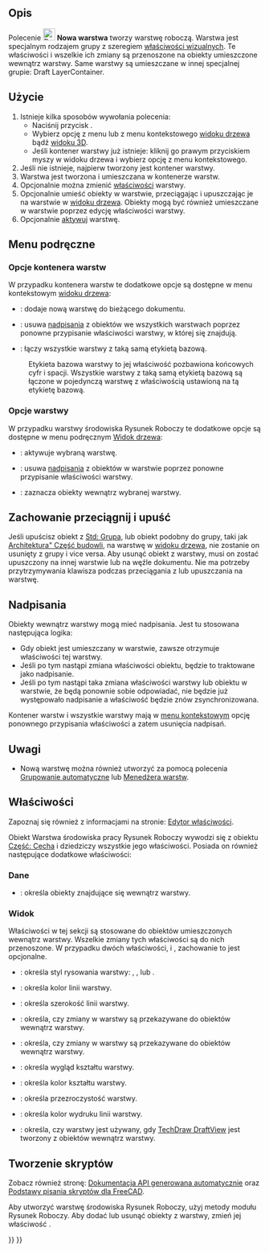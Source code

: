 <languages/>

{{Docnav/pl
|[[Draft_ToggleGrid/pl|Przełącz widoczność siatki]]
|[[Draft_LayerManager/pl|Zarządzaj warstwami]]
|[[Draft_Workbench/pl|środowisko pracy Rysunek Roboczy]]
|IconL=Draft_ToggleGrid.svg
|IconR=Draft_LayerManager.svg
|IconC=Workbench_Draft.svg
}}

{{GuiCommand/pl
|Name=Draft Layer
|Name/pl=Rysunek Roboczy: Nowa warstwa
|MenuLocation=Narzędzia → Nowa warstwa
|Workbenches=[[Draft_Workbench/pl|Rysunek Roboczy]]
|Version=0.19
|SeeAlso=[[Draft_AutoGroup/pl|Grupowanie automatyczne]], [[Draft_LayerManager/pl|Zarządzaj warstwami]]
}}

<span id="Description"></span>
==Opis==

Polecenie [[Image:Draft_Layer.svg|24px]] '''Nowa warstwa''' tworzy warstwę roboczą. Warstwa jest specjalnym rodzajem grupy z szeregiem [[#Widok|właściwości wizualnych]]. Te właściwości i wszelkie ich zmiany są przenoszone na obiekty umieszczone wewnątrz warstwy. Same warstwy są umieszczane w innej specjalnej grupie: Draft LayerContainer.

<span id="Usage"></span>
==Użycie==

# Istnieje kilka sposobów wywołania polecenia:
#* Naciśnij przycisk {{Button|[[Image:Draft_Layer.svg|16px]] '''Nowa warstwa'''}}.
#* Wybierz opcję {{MenuCommand|Narzędzia → [[Image:Draft_Layer.svg|16px]] Nowa warstwa}} z menu lub z menu kontekstowego [[Tree_view|widoku drzewa]] bądź [[3D_view|widoku 3D]].
#* Jeśli kontener warstwy już istnieje: kliknij go prawym przyciskiem myszy w widoku drzewa i wybierz opcję {{MenuCommand|[[Image:Draft_NewLayer.svg|16px]] Dodaj nową warstwę}} z menu kontekstowego.
# Jeśli nie istnieje, najpierw tworzony jest kontener warstwy.
# Warstwa jest tworzona i umieszczana w kontenerze warstw.
# Opcjonalnie można zmienić [[#Właściwości|właściwości]] warstwy.
# Opcjonalnie umieść obiekty w warstwie, przeciągając i upuszczając je na warstwie w [[Tree_view/pl|widoku drzewa]]. Obiekty mogą być również umieszczane w warstwie poprzez edycję właściwości {{PropertyData|Grupa}} warstwy.
# Opcjonalnie [[#Opcje_warstwy|aktywuj]] warstwę.

<span id="Context_menu"></span>
==Menu podręczne==

<span id="Layer_container_options"></span>
===Opcje kontenera warstw===

W przypadku kontenera warstw te dodatkowe opcje są dostępne w menu kontekstowym [[Tree_view/pl|widoku drzewa]]:

* {{MenuCommand|[[Image:Draft_NewLayer.svg|16px]]: Dodaj nową warstwę}}: dodaje nową warstwę do bieżącego dokumentu.
* {{MenuCommand|[[Image:Draft_SetStyle.svg|16px]] Ponownie przypisz właściwości wszystkich warstw}}: usuwa [[#Nadpisania|nadpisania]] z obiektów we wszystkich warstwach poprzez ponowne przypisanie właściwości warstwy, w której się znajdują. {{Version/pl|1.1}}
* {{MenuCommand|[[Image:Draft_Layers.svg|16px]] Połącz duplikaty warstw}}: łączy wszystkie warstwy z taką samą etykietą bazową.
: Etykieta bazowa warstwy to jej właściwość {{PropertyData|Label}} pozbawiona końcowych cyfr i spacji. Wszystkie warstwy z taką samą etykietą bazową są łączone w pojedynczą warstwę z właściwością {{PropertyData|Label}} ustawioną na tą etykietę bazową.

<span id="Layer_options"></span>
===Opcje warstwy===

W przypadku warstwy środowiska Rysunek Roboczy te dodatkowe opcje są dostępne w menu podręcznym [[Tree_view/pl|Widok drzewa]]:

* {{MenuCommand|[[Image:button_right.svg|16px]]: [[Draft_AutoGroup/pl|Aktywuj wybraną warstwę]]}}: aktywuje wybraną warstwę.
* {{MenuCommand|[[Image:Draft_SetStyle.svg|16px]] Ponownie przypisz właściwości warstwy}}: usuwa [[#Nadpisania|nadpisania]] z obiektów w warstwie poprzez ponowne przypisanie właściwości warstwy. {{Version/pl|1.1}}
* {{MenuCommand|[[Image:Draft_SelectGroup.svg|16px]] [[Draft_SelectGroup/pl|Wybierz zawartość warstwy]]}}: zaznacza obiekty wewnątrz wybranej warstwy.

<span id="Drag_and_drop_behavior"></span>
==Zachowanie przeciągnij i upuść==

{{Version/pl|0.21}}

Jeśli upuścisz obiekt z [[Std_Group/pl|Std: Grupa]], lub obiekt podobny do grupy, taki jak [[Arch_BuildingPart/pl|Architektura" Część budowli]], na warstwę w [[Tree_view/pl|widoku drzewa]], nie zostanie on usunięty z grupy i vice versa. Aby usunąć obiekt z warstwy, musi on zostać upuszczony na innej warstwie lub na węźle dokumentu. Nie ma potrzeby przytrzymywania klawisza {{KEY|Ctrl}} podczas przeciągania z lub upuszczania na warstwę.

<span id="Overrides"></span>
== Nadpisania ==

{{Version/pl|1.1}}

Obiekty wewnątrz warstwy mogą mieć nadpisania. Jest tu stosowana następująca logika:
* Gdy obiekt jest umieszczany w warstwie, zawsze otrzymuje właściwości tej warstwy.
* Jeśli po tym nastąpi zmiana właściwości obiektu, będzie to traktowane jako nadpisanie.
* Jeśli po tym nastąpi taka zmiana właściwości warstwy lub obiektu w warstwie, że będą ponownie sobie odpowiadać, nie będzie już występowało nadpisanie a właściwość będzie znów zsynchronizowana.

Kontener warstw i wszystkie warstwy mają w [[#Context_menu/pl|menu kontekstowym]] opcję ponownego przypisania właściwości a zatem usunięcia nadpisań.

<span id="Notes"></span>
==Uwagi==

* Nową warstwę można również utworzyć za pomocą polecenia [[Draft_AutoGroup/pl|Grupowanie automatyczne]] lub [[Draft_LayerManager/pl|Menedżera warstw]].

<span id="Properties"></span>
==Właściwości==

Zapoznaj się również z informacjami na stronie: [[Property_editor/pl|Edytor właściwości]].

Obiekt Warstwa środowiska pracy Rysunek Roboczy wywodzi się z obiektu [[Part_Feature/pl|Część: Cecha]] i dziedziczy wszystkie jego właściwości. Posiada on również następujące dodatkowe właściwości:

<span id="Data"></span>
===Dane===

{{TitleProperty|Etykieta}}

* {{PropertyData|Group|LinkList}}: określa obiekty znajdujące się wewnątrz warstwy.

<span id="View"></span>
===Widok===

{{TitleProperty|Warstwa}}

Właściwości w tej sekcji są stosowane do obiektów umieszczonych wewnątrz warstwy. Wszelkie zmiany tych właściwości są do nich przenoszone. W przypadku dwóch właściwości, {{PropertyView|Kolor linii}} i {{PropertyView|Kolor kształtu}}, zachowanie to jest opcjonalne.

* {{PropertyView|Styl rysowania|Enumeration}}: określa styl rysowania warstwy: {{value|Ciągła}}, {{value|Przerywana}}, {{value|Kropkowana}} lub {{value|KreskaKropka}}.
* {{PropertyView|Kolor linii|Color}}: określa kolor linii warstwy.
* {{PropertyView|Szerokość linii|Float}}: określa szerokość linii warstwy.
* {{PropertyView|Zastąp elementy potomne kolorem linii|Bool}}: określa, czy zmiany w {{PropertyView|Kolorze linii}} warstwy są przekazywane do obiektów wewnątrz warstwy.
* {{PropertyView|Zastąp elementy podrzędne kolorem kształtu|Bool}}: określa, czy zmiany w {{PropertyView|Kolorze kształtu}} warstwy są przekazywane do obiektów wewnątrz warstwy. {{Version/pl|1.0}}
* {{PropertyView|Wygląd kształtu|MaterialList}}: określa wygląd kształtu warstwy. {{Version/pl|1.0}}
* {{PropertyView|Kolor kształtu|Color}}: określa kolor kształtu warstwy.
* {{PropertyView|Przezroczystość|Percent}}: określa przezroczystość warstwy.

{{TitleProperty|Drukuj}}

* {{PropertyView|Kolor wydruku linii|Color}}: określa kolor wydruku linii warstwy.
* {{PropertyView|Użyj koloru wydruku|Bool}}: określa, czy {{PropertyView|Kolor wydruku linii|}} warstwy jest używany, gdy [[TechDraw_DraftView|TechDraw DraftView]] jest tworzony z obiektów wewnątrz warstwy.

<span id="Scripting"></span>
==Tworzenie skryptów==

Zobacz również stronę: [https://freecad.github.io/SourceDoc/ Dokumentacja API generowana automatycznie] oraz [[FreeCAD_Scripting_Basics/pl|Podstawy pisania skryptów dla FreeCAD]].

Aby utworzyć warstwę środowiska Rysunek Roboczy, użyj metody {{incode|make_layer}} modułu Rysunek Roboczy. Aby dodać lub usunąć obiekty z warstwy, zmień jej właściwość {{incode|Grupa}}.

{{Code|code=
import FreeCAD as App
import Draft

doc = App.newDocument()

layer = Draft.make_layer(line_color=(1.0, 0.0, 0.0, 0.0),
                         shape_color=(1.0, 1.0, 0.0, 0.0))

polygon1 = Draft.make_polygon(5, radius=1000)
polygon2 = Draft.make_polygon(3, radius=500)
polygon3 = Draft.make_polygon(6, radius=220)
layer.Group = [polygon1, polygon2, polygon3]

doc.recompute()
}}


{{Docnav/pl
|[[Draft_ToggleGrid/pl|Przełącz widoczność siatki]]
|[[Draft_LayerManager/pl|Zarządzaj warstwami]]
|[[Draft_Workbench/pl|środowisko pracy Rysunek Roboczy]]
|IconL=Draft_ToggleGrid.svg
|IconR=Draft_LayerManager.svg
|IconC=Workbench_Draft.svg
}}

{{Draft Tools navi{{#translation:}}}}
{{Userdocnavi{{#translation:}}}}